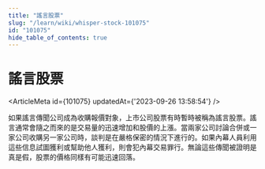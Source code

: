 ```yaml
---
title: "謠言股票"
slug: "/learn/wiki/whisper-stock-101075"
id: "101075"
hide_table_of_contents: true
---
```



# 謠言股票

<ArticleMeta id={101075} updatedAt={'2023-09-26 13:58:54'} />
<div className='border-solid border-b border-t-0 my-4 border-[var(--ifm-color-gray-300)]' />

如果謠言傳聞公司成為收購報價對象，上市公司股票有時暫時被稱為謠言股票。謠言通常會隨之而來的是交易量的迅速增加和股價的上漲。當兩家公司討論合併或一家公司收購另一家公司時，談判是在嚴格保密的情況下進行的。如果內幕人員利用這些信息試圖獲利或幫助他人獲利，則會犯內幕交易罪行。無論這些傳聞被證明是真是假，股票的價格同樣有可能迅速回落。
